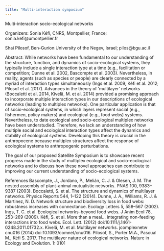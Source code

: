 ```yaml
---
title: "Multi-interaction symposium"
---
```


Multi-interaction socio-ecological networks

Organizers:
Sonia Kéfi, CNRS, Montpellier, France; sonia.kefi@umontpellier.fr 

Shai Pilosof, Ben-Gurion University of the Negev, Israel; pilos@bgu.ac.il

Abstract: 
While networks have been fundamental to our understanding of the structure, function, and dynamics of socio-ecological systems, they typically include a single interaction type at a time (e.g., facilitation or competition; Dunne et al. 2002, Bascompte et al. 2003). Nevertheless, in reality, agents (such as species or people) are clearly connected by a myriad of interaction types simultaneously (Ings et al. 2009, Kéfi et al. 2012; Pilosof et al. 2017). Advances in the theory of ‘multilayer’ networks (Boccaletti et al. 2014, Kivelä, M. et al. 2014) provided a promising approach to incorporate multiple interaction types in our descriptions of ecological networks (leading to multiplex networks). One particular application is that of socio-ecological systems, in which layers represent social (e.g., fishermen, policy makers) and ecological (e.g., food webs) systems. Nevertheless, to date ecological and socio-ecological multiplex networks have been understudied. Therefore, we lack an understanding of how multiple social and ecological interaction types affect the dynamics and stability of ecological systems. Developing this theory is crucial in the anthropocene because multiplex structures affect the response of ecological systems to anthropogenic perturbations. 

The goal of our proposed Satellite Symposium is to showcase recent progress made in the study of multiplex ecological and socio-ecological networks and to discuss how these novel approaches can contribute to improving our current understanding of socio-ecological systems.
  
References
Bascompte, J., Jordano, P., Melián, C. J. & Olesen, J. M. The nested assembly of plant–animal mutualistic networks. PNAS 100, 9383–9387 (2003).
Boccaletti, S. et al. The structure and dynamics of multilayer networks. Physics Reports 544, 1–122 (2014).
Dunne, J. A., Williams, R. J. & Martinez, N. D. Network structure and biodiversity loss in food webs: robustness increases with connectance. Ecology Letters 5, 558–567 (2002).
Ings, T. C. et al. Ecological networks--beyond food webs. J Anim Ecol 78, 253–269 (2009).
Kéfi, S. et al. More than a meal… integrating non-feeding interactions into food webs. Ecol. Lett. (2012) doi:10.1111/j.1461-0248.2011.01732.x.
Kivelä, M. et al. Multilayer networks. jcomplexnetw cnu016 (2014) doi:10.1093/comnet/cnu016.
Pilosof, S., Porter M.A., Pascual M., Kéfi S. 2017. The multilayer nature of ecological networks. Nature in Ecology and Evolution. 1: 0101
 



